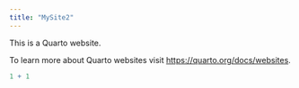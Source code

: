 ```yaml
---
title: "MySite2"
---
```


This is a Quarto website.

To learn more about Quarto websites visit <https://quarto.org/docs/websites>.

```r
1 + 1
```
